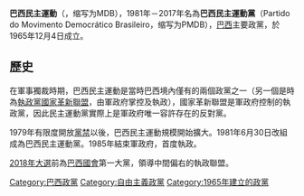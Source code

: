 {{Infobox_Political_Party
|name       = 巴西民主運動
|native_name      = Movimento Democrático Brasileiro
|colorcode        = {{Party meta/color/巴西民主運動黨}} 
|colours          = [[綠色|綠色]]、[[黃色|黃色]]
|party_logo       = 
|leader           = Romero Jucá
|foundation       = 1965年12月4日（巴西民主運動）<br />1981年6月30日（改組） 
|headquarters = Câmara dos Deputados - Presidência do PMDB, Ed. Principal sala T4 - Esplanada dos Ministérios<br />[[巴西利亞|巴西利亞]]
|ideology         = [[自由主義|自由主義]]<br />[[民粹主義|民粹主義]]
|position         = [[中间主义|中间]]
|international    =
|blank1_title     = 高等選舉法院識別號碼
|blank1           = 15
|seats1_title     = 眾議院席位
|seats1           ={{Infobox political party/seats|68|513|hex={{Party meta/color/巴西民主運動黨}} }}
|seats2_title     = 參議院席位
|seats2           = {{Infobox political party/seats|18|81|hex={{Party meta/color/巴西民主運動黨}} }}
|website          = [http://www.pmdb.org.br http://www.pmdb.org.br]
|country=巴西
}}
'''巴西民主運動'''（{{lang-pt|Movimento Democrático Brasileiro}}，缩写为MDB），1981年－2017年名為'''巴西民主運動黨'''（Partido do Movimento Democrático Brasileiro，缩写为PMDB），[[巴西|巴西]]主要政黨，於1965年12月4日成立。

== 歷史 ==
在軍事獨裁時期，巴西民主運動是當時巴西境內僅有的兩個政黨之一（另一個是時為[[執政黨|執政黨]][[國家革新聯盟|國家革新聯盟]]，由軍政府掌控及執政），國家革新聯盟是軍政府控制的執政黨，因此民主運動黨實際上是軍政府唯一容許存在的反對黨。

1979年有限度開放[[黨禁|黨禁]]以後，巴西民主運動規模開始擴大。1981年6月30日改組成為巴西民主運動黨。1985年結束軍政府，首度執政。

[[2018年巴西大選|2018年大選]]前為[[巴西國會|巴西國會]]第一大黨，領導中間偏右的執政聯盟。

{{巴西政党}}
{{Political party-stub}}
[[Category:巴西政黨|Category:巴西政黨]]
[[Category:自由主義政黨|Category:自由主義政黨]]
[[Category:1965年建立的政黨|Category:1965年建立的政黨]]